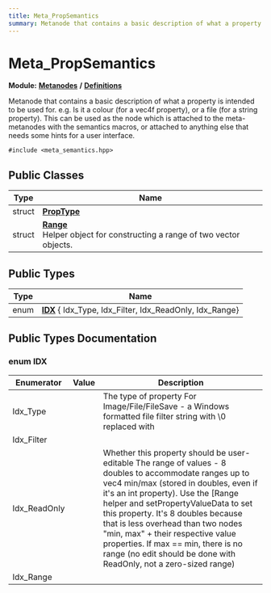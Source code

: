 ```yaml
---
title: Meta_PropSemantics
summary: Metanode that contains a basic description of what a property is intended to be used for. e.g. Is it a colour (for a vec4f property), or a file (for a string property). This can be used as the node which is attached to the meta-metanodes with the semantics macros, or attached to anything else that needs some hints for a user interface. 
---
```


# Meta_PropSemantics

**Module:** **[Metanodes](../../modules/metanodes/index.mdx)** **/** **[Definitions](../../modules/metanodes/definitions.mdx)**

Metanode that contains a basic description of what a property is intended to be used for. e.g. Is it a colour (for a vec4f property), or a file (for a string property). This can be used as the node which is attached to the meta-metanodes with the semantics macros, or attached to anything else that needs some hints for a user interface. 

`#include <meta_semantics.hpp>`

## Public Classes

| Type           | Name           |
| -------------- | -------------- |
| struct | **[PropType](../metanodes/meta-prop-semantics-prop-type.mdx)**  |
| struct | **[Range](../metanodes/meta-prop-semantics-range.mdx)** <br />Helper object for constructing a range of two vector objects.  |

## Public Types

| Type           | Name           |
| -------------- | -------------- |
| enum| **[IDX](#enum-idx)** { Idx_Type, Idx_Filter, Idx_ReadOnly, Idx_Range} |

## Public Types Documentation

### enum IDX

| Enumerator | Value | Description |
| ---------- | ----- | ----------- |
| Idx_Type | | The type of property For Image/File/FileSave - a Windows formatted file filter string with \0 replaced with | For link properties - the names of metanodes that this property is allowed to link to (e.g. Visual::Model can only link to "Model" nodes)   |
| Idx_Filter | |   |
| Idx_ReadOnly | | Whether this property should be user-editable The range of values - 8 doubles to accommodate ranges up to vec4 min/max (stored in doubles, even if it's an int property). Use the [Range helper and setPropertyValueData to set this property. It's 8 doubles because that is less overhead than two nodes "min, max" + their respective value properties. If max == min, there is no range (no edit should be done with ReadOnly, not a zero-sized range)   |
| Idx_Range | |   |
